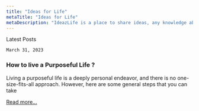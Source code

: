 ```yaml
---
title: "Ideas for Life"
metaTitle: "Ideas for Life"
metaDescription: "IdeazLife is a place to share ideas, any knowledge about life, after all sharing is caring. "
---
```

Latest Posts   

`March 31, 2023`
### How to live a Purposeful Life ?

Living a purposeful life is a deeply personal endeavor, and there is no one-size-fits-all approach. However,
here are some general steps that you can take

[Read more...](/purpose/00-purposeful-life)